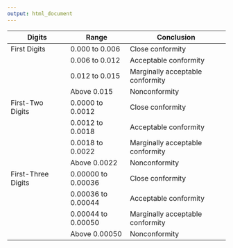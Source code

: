```yaml
---
output: html_document
---
```



| Digits             | Range              | Conclusion                       |
|--------------------|--------------------|----------------------------------|
| First Digits       | 0.000 to 0.006     | Close conformity                 |
|                    | 0.006 to 0.012     | Acceptable conformity            |
|                    | 0.012 to 0.015     | Marginally acceptable conformity |
|                    | Above 0.015        | Nonconformity                    |
| First-Two Digits   | 0.0000 to 0.0012   | Close conformity                 |
|                    | 0.0012 to 0.0018   | Acceptable conformity            |
|                    | 0.0018 to 0.0022   | Marginally acceptable conformity |
|                    | Above 0.0022       | Nonconformity                    |
| First-Three Digits | 0.00000 to 0.00036 | Close conformity                 |
|                    | 0.00036 to 0.00044 | Acceptable conformity            |
|                    | 0.00044 to 0.00050 | Marginally acceptable conformity |
|                    | Above 0.00050      | Nonconformity                    |

